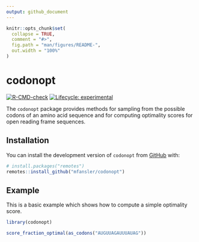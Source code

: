 ```yaml
---
output: github_document
---
```


<!-- README.md is generated from README.Rmd. Please edit that file -->

```r
knitr::opts_chunk$set(
  collapse = TRUE,
  comment = "#>",
  fig.path = "man/figures/README-",
  out.width = "100%"
)
```

# codonopt

<!-- badges: start -->
[![R-CMD-check](https://github.com/mfansler/codonopt/actions/workflows/R-CMD-check.yaml/badge.svg)](https://github.com/mfansler/codonopt/actions/workflows/R-CMD-check.yaml)
[![Lifecycle: experimental](https://img.shields.io/badge/lifecycle-experimental-orange.svg)](https://lifecycle.r-lib.org/articles/stages.html#experimental)
<!-- badges: end -->

The `codonopt` package provides methods for sampling from the possible codons of 
an amino acid sequence and for computing optimality scores for open reading frame 
sequences.

## Installation

You can install the development version of `codonopt` from [GitHub](https://github.com/) with:

```r
# install.packages("remotes")
remotes::install_github("mfansler/codonopt")
```

## Example
This is a basic example which shows how to compute a simple optimality score.

```r
library(codonopt)

score_fraction_optimal(as_codons("AUGUUAGAUUUAUAG"))
```
